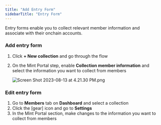 ```yaml
---
title: "Add Entry Form"
sidebarTitle: "Entry Form"
---
```


Entry forms enable you to collect relevant member information and associate with their onchain accounts.

### Add entry form

1. Click **+ New collection** and go through the flow
2. On the Mint Portal step, enable **Collection member information** and select the information you want to collect from members
    
    ![Screen Shot 2023-08-13 at 4.21.30 PM.png](https://s3-us-west-2.amazonaws.com/secure.notion-static.com/754f2aed-9c6f-468e-88ca-bf7b24a778c7/Screen_Shot_2023-08-13_at_4.21.30_PM.png)
    

### Edit entry form

1. Go to **Members** tab on **Dashboard** and select a collection
2. Click the [gear] icon and go to **Settings**
3. In the Mint Portal section, make changes to the information you want to collect from members